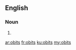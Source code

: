 ==English==

===Noun===
{{head|en|plural}}

# {{plural of|obit|lang=en}}

[[ar:obits]]
[[fr:obits]]
[[ku:obits]]
[[my:obits]]